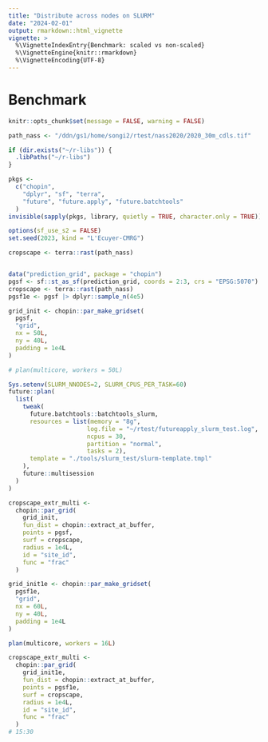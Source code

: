 ```yaml
---
title: "Distribute across nodes on SLURM"
date: "2024-02-01"
output: rmarkdown::html_vignette
vignette: >
  %\VignetteIndexEntry{Benchmark: scaled vs non-scaled}
  %\VignetteEngine{knitr::rmarkdown}
  %\VignetteEncoding{UTF-8}
---
```



# Benchmark

```r
knitr::opts_chunk$set(message = FALSE, warning = FALSE)

```

```r
path_nass <- "/ddn/gs1/home/songi2/rtest/nass2020/2020_30m_cdls.tif"
```

```r
if (dir.exists("~/r-libs")) {
  .libPaths("~/r-libs")
}

pkgs <-
  c("chopin",
    "dplyr", "sf", "terra",
    "future", "future.apply", "future.batchtools"
  )
invisible(sapply(pkgs, library, quietly = TRUE, character.only = TRUE))

options(sf_use_s2 = FALSE)
set.seed(2023, kind = "L'Ecuyer-CMRG")
```


```r
cropscape <- terra::rast(path_nass)
```



```r


```



```r
data("prediction_grid", package = "chopin")
pgsf <- sf::st_as_sf(prediction_grid, coords = 2:3, crs = "EPSG:5070")
cropscape <- terra::rast(path_nass)
pgsf1e <- pgsf |> dplyr::sample_n(4e5)
```

```r
grid_init <- chopin::par_make_gridset(
  pgsf,
  "grid",
  nx = 50L,
  ny = 40L,
  padding = 1e4L
)

# plan(multicore, workers = 50L)

Sys.setenv(SLURM_NNODES=2, SLURM_CPUS_PER_TASK=60)
future::plan(
  list(
    tweak(
      future.batchtools::batchtools_slurm,
      resources = list(memory = "8g",
                      log.file = "~/rtest/futureapply_slurm_test.log",
                      ncpus = 30,
                      partition = "normal",
                      tasks = 2),
      template = "./tools/slurm_test/slurm-template.tmpl"
    ),
    future::multisession
  )
)

cropscape_extr_multi <-
  chopin::par_grid(
    grid_init,
    fun_dist = chopin::extract_at_buffer,
    points = pgsf,
    surf = cropscape,
    radius = 1e4L,
    id = "site_id",
    func = "frac"
  )

```


```r
grid_init1e <- chopin::par_make_gridset(
  pgsf1e,
  "grid",
  nx = 60L,
  ny = 40L,
  padding = 1e4L
)

plan(multicore, workers = 16L)

cropscape_extr_multi <-
  chopin::par_grid(
    grid_init1e,
    fun_dist = chopin::extract_at_buffer,
    points = pgsf1e,
    surf = cropscape,
    radius = 1e4L,
    id = "site_id",
    func = "frac"
  )
# 15:30
```
